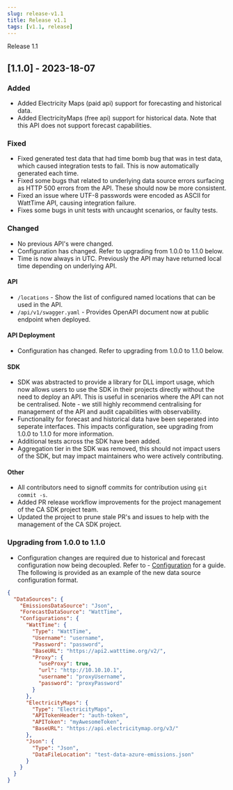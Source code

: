 ```yaml
---
slug: release-v1.1
title: Release v1.1
tags: [v1.1, release]
---
```


Release 1.1



## [1.1.0] - 2023-18-07

### Added 

- Added Electricity Maps (paid api) support for forecasting and historical data.  
- Added ElectricityMaps (free api) support for historical data.  Note that this API does not support forecast capabilities. 

### Fixed

- Fixed generated test data that had time bomb bug that was in test data, which caused integration tests to fail.  This is now automatically generated each time.
- Fixed some bugs that related to underlying data source errors surfacing as HTTP 500 errors from the API.  These should now be more consistent.
- Fixed an issue where UTF-8 passwords were encoded as ASCII for WattTime API, causing integration failure. 
- Fixes some bugs in unit tests with uncaught scenarios, or faulty tests.

### Changed

- No previous API's were changed.  
- Configuration has changed.  Refer to upgrading from 1.0.0 to 1.1.0 below.
- Time is now always in UTC.  Previously the API may have returned local time depending on underlying API.

#### API

- `/locations` - Show the list of configured named locations that can be used in the API.
- `/api/v1/swagger.yaml` - Provides OpenAPI document now at public endpoint when deployed.

#### API Deployment

- Configuration has changed.  Refer to upgrading from 1.0.0 to 1.1.0 below.

#### SDK 

- SDK was abstracted to provide a library for DLL import usage, which now allows users to use the SDK in their projects directly without the need to deploy an API.  This is useful in scenarios where the API can not be centralised.  Note - we still highly recommend centralising for management of the API and audit capabilities with observability.
- Functionality for forecast and historical data have been seperated into seperate interfaces.  This impacts configuration, see upgrading from 1.0.0 to 1.1.0 for more information.
- Additional tests across the SDK have been added.
- Aggregation tier in the SDK was removed, this should not impact users of the SDK, but may impact maintainers who were actively contributing.


#### Other

- All contributors need to signoff commits for contribution using `git commit -s`.
- Added PR release workflow improvements for the project management of the CA SDK project team.
- Updated the project to prune stale PR's and issues to help with the management of the CA SDK project.


### Upgrading from 1.0.0 to 1.1.0 

- Configuration changes are required due to historical and forecast configuration now being decoupled.  Refer to - [Configuration](/casdk-docs/docs/configuration.md) for a guide. The following is provided as an example of the new data source configuration format.
```json
{
  "DataSources": {
    "EmissionsDataSource": "Json",
    "ForecastDataSource": "WattTime",
    "Configurations": {
      "WattTime": {
        "Type": "WattTime",
        "Username": "username",
        "Password": "password",
        "BaseURL": "https://api2.watttime.org/v2/",
        "Proxy": {
          "useProxy": true,
          "url": "http://10.10.10.1",
          "username": "proxyUsername",
          "password": "proxyPassword"
        }
      },
      "ElectricityMaps": {
        "Type": "ElectricityMaps",
        "APITokenHeader": "auth-token",
        "APIToken": "myAwesomeToken",
        "BaseURL": "https://api.electricitymap.org/v3/"
      },
      "Json": {
        "Type": "Json",
        "DataFileLocation": "test-data-azure-emissions.json"
      }
    }
  }
}
```

